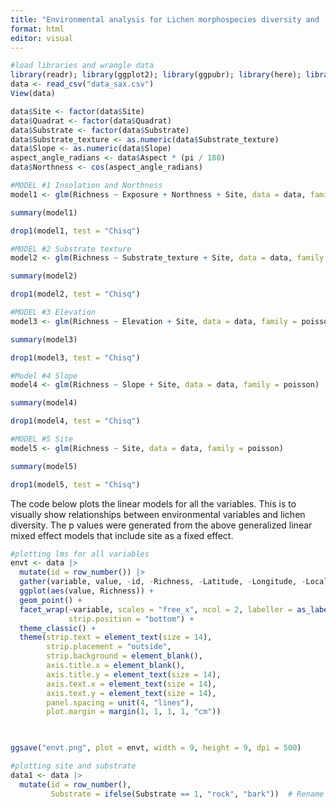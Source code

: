 ```yaml
---
title: "Environmental analysis for Lichen morphospecies diversity and  across the Tswalu Kalahari Reserve, South Africa manuscript"
format: html
editor: visual
---
```


```r
#load libraries and wrangle data
library(readr); library(ggplot2); library(ggpubr); library(here); library(dplyr); library(tidyr); library(lme4); library(arm)
data <- read_csv("data_sax.csv")
View(data)

data$Site <- factor(data$Site)
data$Quadrat <- factor(data$Quadrat)
data$Substrate <- factor(data$Substrate)
data$Substrate_texture <- as.numeric(data$Substrate_texture)
data$Slope <- as.numeric(data$Slope)
aspect_angle_radians <- data$Aspect * (pi / 180)
data$Northness <- cos(aspect_angle_radians)
```

```r
#MODEL #1 Insolation and Northness
model1 <- glm(Richness ~ Exposure + Northness + Site, data = data, family = poisson)

summary(model1)

drop1(model1, test = "Chisq")
```

```r
#MODEL #2 Substrate texture 
model2 <- glm(Richness ~ Substrate_texture + Site, data = data, family = poisson)

summary(model2)

drop1(model2, test = "Chisq")
```

```r
#MODEL #3 Elevation
model3 <- glm(Richness ~ Elevation + Site, data = data, family = poisson)

summary(model3)

drop1(model3, test = "Chisq")
```

```r
#Model #4 Slope
model4 <- glm(Richness ~ Slope + Site, data = data, family = poisson)

summary(model4)

drop1(model4, test = "Chisq")
```

```r
#MODEL #5 Site
model5 <- glm(Richness ~ Site, data = data, family = poisson) 

summary(model5)

drop1(model5, test = "Chisq")
```

The code below plots the linear models for all the variables. This is to visually show relationships between environmental variables and lichen diversity. The p values were generated from the above generalized linear mixed effect models that include site as a fixed effect.

```r
#plotting lms for all variables
envt <- data |>
  mutate(id = row_number()) |>
  gather(variable, value, -id, -Richness, -Latitude, -Longitude, -Locality, -Site, -Quadrat, -Habitat, -Substrate, -Aspect, -Coverage) |>
  ggplot(aes(value, Richness)) +
  geom_point() +
  facet_wrap(~variable, scales = "free_x", ncol = 2, labeller = as_labeller(c(Northness = "Northness", Elevation = "Elevation (m)", Slope = "Slope (\u00B0)", Substrate_texture = "Substrate texture", Exposure = "Insolation")),
             strip.position = "bottom") +
  theme_classic() +
  theme(strip.text = element_text(size = 14),
        strip.placement = "outside",  
        strip.background = element_blank(),  
        axis.title.x = element_blank(),
        axis.title.y = element_text(size = 14),
        axis.text.x = element_text(size = 14),
        axis.text.y = element_text(size = 14),
        panel.spacing = unit(4, "lines"),
        plot.margin = margin(1, 1, 1, 1, "cm"))
      


ggsave("envt.png", plot = envt, width = 9, height = 9, dpi = 500)
```

```r
#plotting site and substrate 
data1 <- data |>
  mutate(id = row_number(),
         Substrate = ifelse(Substrate == 1, "rock", "bark"))  # Rename substrate categories
```
